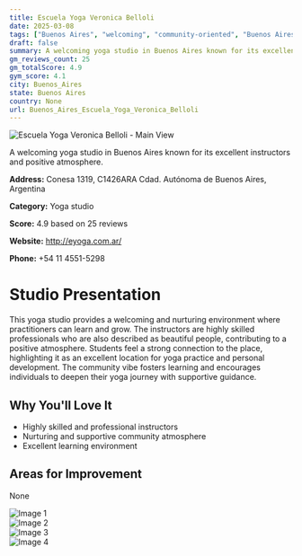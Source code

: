 ```yaml
---
title: Escuela Yoga Veronica Belloli
date: 2025-03-08
tags: ["Buenos Aires", "welcoming", "community-oriented", "Buenos Aires"]  
draft: false
summary: A welcoming yoga studio in Buenos Aires known for its excellent instructors and positive atmosphere.
gm_reviews_count: 25
gm_totalScore: 4.9
gym_score: 4.1
city: Buenos_Aires
state: Buenos Aires
country: None
url: Buenos_Aires_Escuela_Yoga_Veronica_Belloli
---
```


<div className="aspect-[16/9] relative my-8">
  <img 
    src="https://lh5.googleusercontent.com/p/AF1QipPeVgb8oQsFmLYfTIWi-vbXheC7Y4Zbhk9Mpw8n=w1920-h1080-k-no"
    alt="Escuela Yoga Veronica Belloli - Main View"
    className="object-cover absolute inset-0 w-full h-full rounded-lg"
  />
</div>

A welcoming yoga studio in Buenos Aires known for its excellent instructors and positive atmosphere.

**Address:** Conesa 1319, C1426ARA Cdad. Autónoma de Buenos Aires, Argentina

**Category:** Yoga studio

**Score:** 4.9 based on 25 reviews

**Website:** http://eyoga.com.ar/

**Phone:** +54 11 4551-5298

# Studio Presentation

This yoga studio provides a welcoming and nurturing environment where practitioners can learn and grow. The instructors are highly skilled professionals who are also described as beautiful people, contributing to a positive atmosphere. Students feel a strong connection to the place, highlighting it as an excellent location for yoga practice and personal development. The community vibe fosters learning and encourages individuals to deepen their yoga journey with supportive guidance.

## Why You'll Love It

- Highly skilled and professional instructors
- Nurturing and supportive community atmosphere
- Excellent learning environment

## Areas for Improvement

None

<div className="grid grid-cols-1 xl:grid-cols-2 gap-4 my-8">
<div className="aspect-[4/3] relative"><img src="https://lh5.googleusercontent.com/p/AF1QipPemi8glCSwIlQRv6pv_9yjkCFDjhuaFv6VfNlr=w1920-h1080-k-no" alt="Image 1" className="object-cover absolute inset-0 w-full h-full rounded-lg" /></div>
<div className="aspect-[4/3] relative"><img src="https://lh5.googleusercontent.com/p/AF1QipP44ESIN8UEWzePNcdkFK6RULcqNUYER_81Rn76=w1920-h1080-k-no" alt="Image 2" className="object-cover absolute inset-0 w-full h-full rounded-lg" /></div>
<div className="aspect-[4/3] relative"><img src="https://lh5.googleusercontent.com/p/AF1QipP1Jomv7-s4ryNsndbrOCNUTZY5k55xvnV0VhPe=w1920-h1080-k-no" alt="Image 3" className="object-cover absolute inset-0 w-full h-full rounded-lg" /></div>
<div className="aspect-[4/3] relative"><img src="https://lh5.googleusercontent.com/p/AF1QipN3TYxhcOnE7T0OCqohw7T3lu6Aox5tMcfP1Awr=w1920-h1080-k-no" alt="Image 4" className="object-cover absolute inset-0 w-full h-full rounded-lg" /></div>
</div>